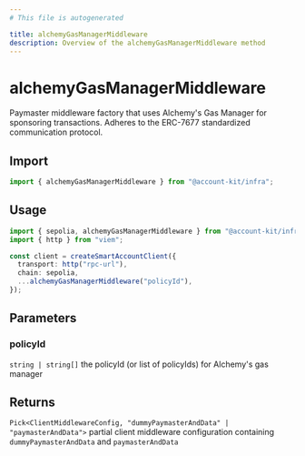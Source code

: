 ```yaml
---
# This file is autogenerated

title: alchemyGasManagerMiddleware
description: Overview of the alchemyGasManagerMiddleware method
---
```


# alchemyGasManagerMiddleware

Paymaster middleware factory that uses Alchemy's Gas Manager for sponsoring
transactions. Adheres to the ERC-7677 standardized communication protocol.

## Import

```ts
import { alchemyGasManagerMiddleware } from "@account-kit/infra";
```

## Usage

```ts
import { sepolia, alchemyGasManagerMiddleware } from "@account-kit/infra";
import { http } from "viem";

const client = createSmartAccountClient({
  transport: http("rpc-url"),
  chain: sepolia,
  ...alchemyGasManagerMiddleware("policyId"),
});
```

## Parameters

### policyId

`string | string[]`
the policyId (or list of policyIds) for Alchemy's gas manager

## Returns

`Pick<ClientMiddlewareConfig, "dummyPaymasterAndData" | "paymasterAndData">`
partial client middleware configuration containing `dummyPaymasterAndData` and `paymasterAndData`
